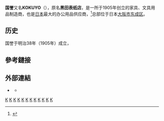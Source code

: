 '''国誉'''又名'''KOKUYO'''（{{lang-ja|コクヨ}}），原名'''黑田表纸店'''，是一所于1905年创立的家具、文具用品制造商，也是[[日本|日本]]最大的办公用品供应商，<ref>{{Cite news|url=http://fashion.ifeng.com/a/20160408/40156867_0.shtml|title=日本国民文具大赏 11个比MUJI实用百倍的文具|last=|first=|date=|publisher=凤凰新媒体|accessdate=2016-04-08|archive-date=2016-04-10|archive-url=https://web.archive.org/web/20160410180725/http://fashion.ifeng.com/a/20160408/40156867_0.shtml|dead-url=no}}</ref>总部位于日本[[大阪市|大阪市]][[東成區|东成区]]。

== 历史 ==
国誉于明治38年（1905年）成立，

== 參考鏈接 ==
{{Reflist}}

==外部連結==
* {{Official website|https://www.kokuyo.co.jp/|name=コクヨ}} {{ja icon}}
**{{twitter|KOKUYO|コクヨ}}

{{Japan-company-stub}}
{{Portal bar|日本|文化|企業}}
[[Category:1938年日本建立|K]]
[[Category:1938年成立的公司|K]]
[[Category:日本品牌|K]]
[[Category:日本文具公司|K]]
[[Category:日本製造公司|K]]
[[Category:總部在日本的跨國公司|K]]
[[Category:註冊商標|K]]
[[Category:老舗企業_(明治創業)|K]]
[[Category:東成區公司_(大阪市)|K]]
[[Category:大阪市公司|K]]
[[Category:辦公用品公司|K]]
[[Category:東京證券交易所上市公司|K]]